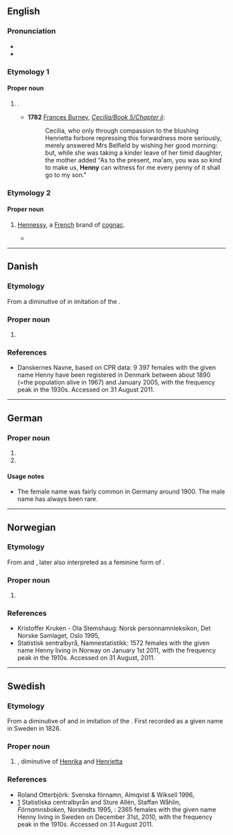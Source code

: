 {{also|henny|Henný}}
==English==

===Pronunciation===
* {{audio|en|En-au-Henny.ogg|Audio (AU)}}
* {{rhymes|en|ɛni|s=2}}

===Etymology 1===

====Proper noun====
{{en-proper noun}}

# {{given name|en|female|diminutive=Henrietta}}.
#* '''1782''' [[w:Frances Burney|Frances Burney]], ''[[s:Cecilia/Book 5/Chapter ii|Cecilia/Book 5/Chapter ii]]'':
#*: Cecilia, who only through compassion to the blushing Henrietta forbore repressing this forwardness more seriously, merely answered Mrs Belfield by wishing her good morning: but, while she was taking a kinder leave of her timid daughter, the mother added "As to the present, ma'am, you was so kind to make us, '''Henny''' can witness for me every penny of it shall go to my son."

===Etymology 2===

====Proper noun====
{{en-proper noun}}

# {{lb|en|slang}} [[Hennessy]], a [[French]] brand of [[cognac]].
#* {{quote-song|en|artist=Eminem|title=Must Be the Ganja|album=Relapse|year=2009|passage=Maybe it's the '''Henny''' that has gotten in me / Whatever's got into me, I don't mind}}
#: {{syn|en|Henn}}

{{cln|en|eponyms}}
{{c|en|Alcoholic beverages}}

----

==Danish==

===Etymology===
From a diminutive of {{m|da|Henriette}} in imitation of the {{der|da|en|Henny}}.

===Proper noun===
{{head|da|proper noun}}

# {{given name|da|female}}

===References===
* [http://www.danskernesnavne.navneforskning.ku.dk/ ] Danskernes Navne, based on CPR data: 9 397 females with the given name Henny have been registered in Denmark between about 1890 (=the population alive in 1967) and January 2005, with the frequency peak in the 1930s. Accessed on 31 August 2011.

----

==German==

===Proper noun===
{{head|de|proper noun}}

# {{given name|de|female|dim=Henriette|dim2=Johanna}}
# {{given name|de|male|dim=Heinrich|dim2=Johannes}}

====Usage notes====
* The female name was fairly common in Germany around 1900. The male name has always been rare.

----

==Norwegian==

===Etymology===
From {{m|no|Henriette}} and {{m|no|Henrikke}}, later also interpreted as a feminine form of {{m|no|Henning}}.

===Proper noun===
{{no-proper noun}}
# {{given name|no|female}}

===References===
* Kristoffer Kruken - Ola Stemshaug: Norsk personnamnleksikon, Det Norske Samlaget, Oslo 1995, {{ISBN|82-521-4483-7}}
* [http://www.ssb.no/navn/ ] Statistisk sentralbyrå, Namnestatistikk: 1572 females with the given name Henny living in Norway on January 1st 2011, with the frequency peak in the 1910s. Accessed on 31 August, 2011.

----

==Swedish==

===Etymology===
From a diminutive of {{m|sv|Henrietta}} and {{m|sv|Henrika}} in imitation of the {{der|sv|en|Henny}}. First recorded as a given name in Sweden in 1826.

===Proper noun===
{{sv-proper noun|c}}

# {{given name|sv|female}}, diminutive of [[Henrika]] and [[Henrietta]]

===References===
* Roland Otterbjörk: Svenska förnamn, Almqvist & Wiksell 1996, {{ISBN|91-21-10937-0}}
* [https://web.archive.org/web/20100328044612/http://www.scb.se/Pages/NameSearch____259432.aspx] Statistiska centralbyrån and Sture Allén, Staffan Wåhlin, ''Förnamnsboken'', Norstedts 1995, {{ISBN|9119551622}}: 2365 females with the given name Henny living in Sweden on December 31st, 2010, with the frequency peak in the 1910s. Accessed on 31 August 2011.